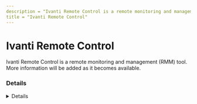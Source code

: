 ```yaml
---
description = "Ivanti Remote Control is a remote monitoring and management (RMM) tool. More information will be added as it becomes available."
title = "Ivanti Remote Control"
---
```




# Ivanti Remote Control

Ivanti Remote Control is a remote monitoring and management (RMM) tool. More information will be added as it becomes available.

### Details
<Details author={""}
         category={""}
         created={""}
         website={""}
         lastModified={"2/9/2024"}
         privileges={""}
         free={ "" }
         verification={""}
/>

#### Installation Paths
<Card code={ ["IvantiRemoteControl.exe", "ArcUI.exe", "AgentlessRC.exe"] }/>





### Forensic Artifacts




#### Network Artifacts
<EuiSpacer size="xl"/>
<NetworkArtifactsTable data={ [{"Description": "Known remote domains", "Domains": ["*.ivanticloud.com"], "Ports": []}] }/>




### Detections
- Detects potential network activity of Ivanti Remote Control RMM tool
  - [Sigma Rule](https://github.com/magicsword-io/LOLRMM/blob/main/detections/sigma/ivanti_remote_control_network_sigma.yml)
- Detects potential processes activity of Ivanti Remote Control RMM tool
  - [Sigma Rule](https://github.com/magicsword-io/LOLRMM/blob/main/detections/sigma/ivanti_remote_control_processes_sigma.yml)

### References
- [https://rc1.ivanticloud.com/](https://rc1.ivanticloud.com/)

